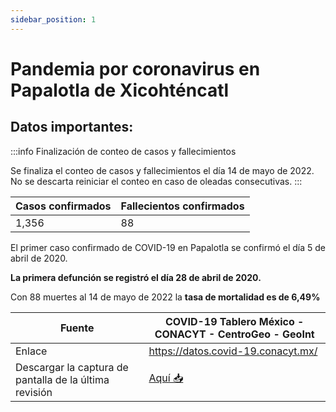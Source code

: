 ```yaml
---
sidebar_position: 1
---
```

# Pandemia por coronavirus en Papalotla de Xicohténcatl

## Datos importantes:

:::info Finalización de conteo de casos y fallecimientos

Se finaliza el conteo de casos y fallecimientos el día 14 de mayo de 2022. No se descarta reiniciar el conteo
en caso de oleadas consecutivas.
:::

|Casos confirmados| Fallecientos confirmados |
|--|--|
| 1,356 | 88 |


El primer caso confirmado de COVID-19 en Papalotla se confirmó el día 5 de abril de 2020.

**La primera defunción se registró el día 28 de abril de 2020.**

Con 88 muertes al 14 de mayo de 2022 la **tasa de mortalidad es de 6,49%**


|Fuente|COVID-19 Tablero México - CONACYT - CentroGeo - GeoInt |
|--|--|
| Enlace | https://datos.covid-19.conacyt.mx/|
|Descargar la captura de pantalla de la última revisión|[Aquí 📥](js.kd)|

